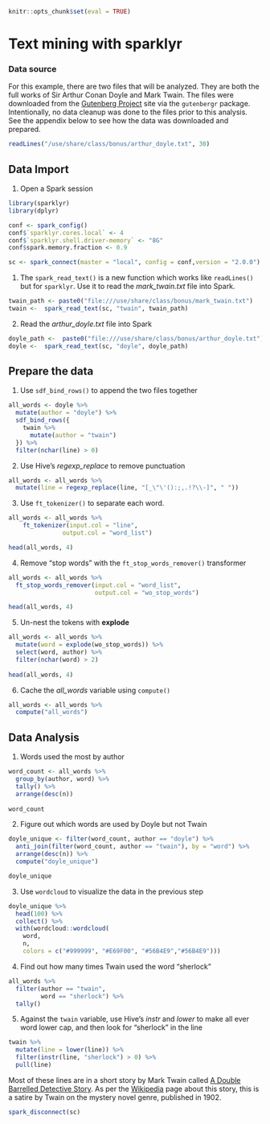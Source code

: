 ```r
knitr::opts_chunk$set(eval = TRUE)
```

# Text mining with sparklyr

### Data source

For this example, there are two files that will be analyzed.  They are both the full works of Sir Arthur Conan Doyle and Mark Twain.  The files were downloaded from the [Gutenberg Project](https://www.gutenberg.org/) site via the `gutenbergr` package.  Intentionally, no data cleanup was done to the files prior to this analysis.  See the appendix below to see how the data was downloaded and prepared.

```r
readLines("/use/share/class/bonus/arthur_doyle.txt", 30) 
```


## Data Import

1. Open a Spark session
```r
library(sparklyr)
library(dplyr)

conf <- spark_config()
conf$`sparklyr.cores.local` <- 4
conf$`sparklyr.shell.driver-memory` <- "8G"
conf$spark.memory.fraction <- 0.9

sc <- spark_connect(master = "local", config = conf,version = "2.0.0")
```


1. The `spark_read_text()` is a new function which works like `readLines()` but for `sparklyr`. Use it to read the *mark_twain.txt* file into Spark.
```r
twain_path <- paste0("file:///use/share/class/bonus/mark_twain.txt")
twain <-  spark_read_text(sc, "twain", twain_path) 
```

2. Read the *arthur_doyle.txt* file into Spark
```r
doyle_path <-  paste0("file:///use/share/class/bonus/arthur_doyle.txt")
doyle <-  spark_read_text(sc, "doyle", doyle_path) 
```


## Prepare the data

1. Use `sdf_bind_rows()` to append the two files together
```r
all_words <- doyle %>%
  mutate(author = "doyle") %>%
  sdf_bind_rows({
    twain %>%
      mutate(author = "twain")
  }) %>%
  filter(nchar(line) > 0)
```

2. Use Hive's *regexp_replace* to remove punctuation
```r
all_words <- all_words %>%
  mutate(line = regexp_replace(line, "[_\"\'():;,.!?\\-]", " ")) 
```

3. Use `ft_tokenizer()` to separate each word. 
```r
all_words <- all_words %>%
    ft_tokenizer(input.col = "line",
               output.col = "word_list")

head(all_words, 4)
```

4. Remove "stop words" with the `ft_stop_words_remover()` transformer
```r
all_words <- all_words %>%
  ft_stop_words_remover(input.col = "word_list",
                        output.col = "wo_stop_words")

head(all_words, 4)
```

5. Un-nest the tokens with **explode** 
```r
all_words <- all_words %>%
  mutate(word = explode(wo_stop_words)) %>%
  select(word, author) %>%
  filter(nchar(word) > 2)
  
head(all_words, 4)
```

6. Cache the *all_words* variable using `compute()`  
```r
all_words <- all_words %>%
  compute("all_words")
```


## Data Analysis

1. Words used the most by author

```r
word_count <- all_words %>%
  group_by(author, word) %>%
  tally() %>%
  arrange(desc(n)) 
  
word_count
```

2. Figure out which words are used by Doyle but not Twain

```r
doyle_unique <- filter(word_count, author == "doyle") %>%
  anti_join(filter(word_count, author == "twain"), by = "word") %>%
  arrange(desc(n)) %>%
  compute("doyle_unique")

doyle_unique
```

3. Use `wordcloud` to visualize the data in the previous step
```r
doyle_unique %>%
  head(100) %>%
  collect() %>%
  with(wordcloud::wordcloud(
    word, 
    n,
    colors = c("#999999", "#E69F00", "#56B4E9","#56B4E9")))
```

4. Find out how many times Twain used the word "sherlock"
```r

all_words %>%
  filter(author == "twain",
         word == "sherlock") %>%
  tally()
```

5. Against the `twain` variable, use Hive's *instr* and *lower* to make all ever word lower cap, and then look for "sherlock" in the line
```r

twain %>%
  mutate(line = lower(line)) %>%
  filter(instr(line, "sherlock") > 0) %>%
  pull(line)

```

Most of these lines are in a short story by Mark Twain called [A Double Barrelled Detective Story](https://www.gutenberg.org/files/3180/3180-h/3180-h.htm#link2H_4_0008). As per the [Wikipedia](https://en.wikipedia.org/wiki/A_Double_Barrelled_Detective_Story) page about this story, this is a satire by Twain on the mystery novel genre, published in 1902.


```r
spark_disconnect(sc)
```
